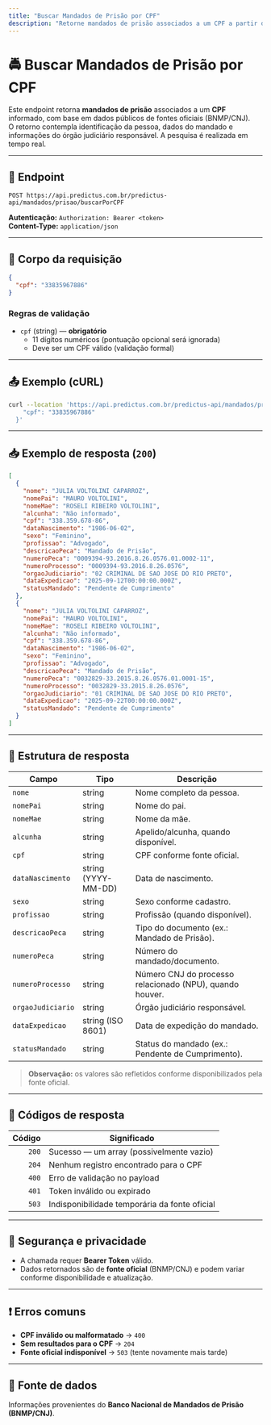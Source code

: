 ```yaml
---
title: "Buscar Mandados de Prisão por CPF"
description: "Retorne mandados de prisão associados a um CPF a partir de fontes oficiais (BNMP/CNJ)."
---
```


# 🚔 Buscar Mandados de Prisão por CPF

Este endpoint retorna **mandados de prisão** associados a um **CPF** informado, com base em dados públicos de fontes oficiais (BNMP/CNJ).  
O retorno contempla identificação da pessoa, dados do mandado e informações do órgão judiciário responsável.
A pesquisa é realizada em tempo real.

---

## 🔗 Endpoint

```
POST https://api.predictus.com.br/predictus-api/mandados/prisao/buscarPorCPF
```

**Autenticação:** `Authorization: Bearer <token>`  
**Content-Type:** `application/json`

---

## 🧾 Corpo da requisição

```json
{
  "cpf": "33835967886"
}
```

### Regras de validação
- `cpf` (string) — **obrigatório**  
  - 11 dígitos numéricos (pontuação opcional será ignorada)  
  - Deve ser um CPF válido (validação formal)

---

## 📤 Exemplo (cURL)

```bash
curl --location 'https://api.predictus.com.br/predictus-api/mandados/prisao/buscarPorCPF'   --header 'Content-Type: application/json'   --header 'Authorization: Bearer <seu_token>'   --data '{
    "cpf": "33835967886"
  }'
```

---

## 📥 Exemplo de resposta (`200`)

```json
[
  {
    "nome": "JULIA VOLTOLINI CAPARROZ",
    "nomePai": "MAURO VOLTOLINI",
    "nomeMae": "ROSELI RIBEIRO VOLTOLINI",
    "alcunha": "Não informado",
    "cpf": "338.359.678-86",
    "dataNascimento": "1986-06-02",
    "sexo": "Feminino",
    "profissao": "Advogado",
    "descricaoPeca": "Mandado de Prisão",
    "numeroPeca": "0009394-93.2016.8.26.0576.01.0002-11",
    "numeroProcesso": "0009394-93.2016.8.26.0576",
    "orgaoJudiciario": "02 CRIMINAL DE SAO JOSE DO RIO PRETO",
    "dataExpedicao": "2025-09-12T00:00:00.000Z",
    "statusMandado": "Pendente de Cumprimento"
  },
  {
    "nome": "JULIA VOLTOLINI CAPARROZ",
    "nomePai": "MAURO VOLTOLINI",
    "nomeMae": "ROSELI RIBEIRO VOLTOLINI",
    "alcunha": "Não informado",
    "cpf": "338.359.678-86",
    "dataNascimento": "1986-06-02",
    "sexo": "Feminino",
    "profissao": "Advogado",
    "descricaoPeca": "Mandado de Prisão",
    "numeroPeca": "0032829-33.2015.8.26.0576.01.0001-15",
    "numeroProcesso": "0032829-33.2015.8.26.0576",
    "orgaoJudiciario": "01 CRIMINAL DE SAO JOSE DO RIO PRETO",
    "dataExpedicao": "2025-09-22T00:00:00.000Z",
    "statusMandado": "Pendente de Cumprimento"
  }
]
```

---

## 🧱 Estrutura de resposta

Campo | Tipo | Descrição
---|---|---
`nome` | string | Nome completo da pessoa.
`nomePai` | string | Nome do pai.
`nomeMae` | string | Nome da mãe.
`alcunha` | string | Apelido/alcunha, quando disponível.
`cpf` | string | CPF conforme fonte oficial.
`dataNascimento` | string (YYYY-MM-DD) | Data de nascimento.
`sexo` | string | Sexo conforme cadastro.
`profissao` | string | Profissão (quando disponível).
`descricaoPeca` | string | Tipo do documento (ex.: Mandado de Prisão).
`numeroPeca` | string | Número do mandado/documento.
`numeroProcesso` | string | Número CNJ do processo relacionado (NPU), quando houver.
`orgaoJudiciario` | string | Órgão judiciário responsável.
`dataExpedicao` | string (ISO 8601) | Data de expedição do mandado.
`statusMandado` | string | Status do mandado (ex.: Pendente de Cumprimento).

> **Observação:** os valores são refletidos conforme disponibilizados pela fonte oficial.

---

## 🧭 Códigos de resposta

| Código | Significado                                 |
|------:|----------------------------------------------|
| `200` | Sucesso — um array (possivelmente vazio)     |
| `204` | Nenhum registro encontrado para o CPF        |
| `400` | Erro de validação no payload                 |
| `401` | Token inválido ou expirado                   |
| `503` | Indisponibilidade temporária da fonte oficial |

---

## 🔐 Segurança e privacidade
- A chamada requer **Bearer Token** válido.
- Dados retornados são de **fonte oficial** (BNMP/CNJ) e podem variar conforme disponibilidade e atualização.

---

## ❗ Erros comuns

- **CPF inválido ou malformatado** → `400`  
- **Sem resultados para o CPF** → `204`  
- **Fonte oficial indisponível** → `503` (tente novamente mais tarde)

---

## 📎 Fonte de dados
Informações provenientes do **Banco Nacional de Mandados de Prisão (BNMP/CNJ)**.
